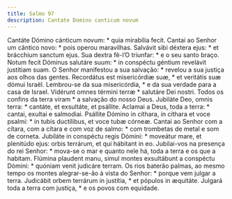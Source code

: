 ```yaml
---
title: Salmo 97
description: Cantate Domino canticum novum
---
```


<div class="side-by-side not-content">
  <span>Cantáte Dómino cánticum novum: * quia mirabília fecit.</span>
  <span>Cantai ao Senhor um cântico novo: * pois operou maravilhas.</span>
  <span>Salvávit sibi déxtera ejus: * et brácchium sanctum ejus.</span>
  <span>Sua dextra fê-l’O triunfar: * e o seu santo braço.</span>
  <span>
    Notum fecit Dóminus salutáre suum: * in conspéctu géntium revelávit
    justítiam suam.
  </span>
  <span>
    O Senhor manifestou a sua salvação: * revelou a sua justiça aos olhos das
    gentes.
  </span>
  <span>Recordátus est misericórdiæ suæ, * et veritátis suæ dómui Israël.</span>
  <span>
    Lembrou-se da sua misericórdia, * e da sua verdade para a casa de Israel.
  </span>
  <span>Vidérunt omnes términi terræ * salutáre Dei nostri.</span>
  <span>Todos os confins da terra viram * a salvação do nosso Deus.</span>
  <span>Jubiláte Deo, omnis terra: * cantáte, et exsultáte, et psállite.</span>
  <span>Aclamai a Deus, toda a terra: * cantai, exultai e salmodiai.</span>
  <span>
    Psállite Dómino in cíthara, in cíthara et voce psalmi: * in tubis
    ductílibus, et voce tubæ córneæ.
  </span>
  <span>
    Cantai ao Senhor com a cítara, com a cítara e com voz de salmo: * com
    trombetas de metal e som de corneta.
  </span>
  <span>
    Jubiláte in conspéctu regis Dómini: * moveátur mare, et plenitúdo ejus:
    orbis terrárum, et qui hábitant in eo.
  </span>
  <span>
    Jubilai-vos na presença do rei Senhor: * mova-se o mar e quanto nele há,
    toda a terra e os que a habitam.
  </span>
  <span>
    Flúmina plaudent manu, simul montes exsultábunt a conspéctu Dómini: *
    quóniam venit judicáre terram.
  </span>
  <span>
    Os rios baterão palmas, ao mesmo tempo os montes alegrar-se-ão à vista do
    Senhor: * porque vem julgar a terra.
  </span>
  <span>Judicábit orbem terrárum in justítia, * et pópulos in æquitáte.</span>
  <span>Julgará toda a terra com justiça, * e os povos com equidade.</span>
</div>
